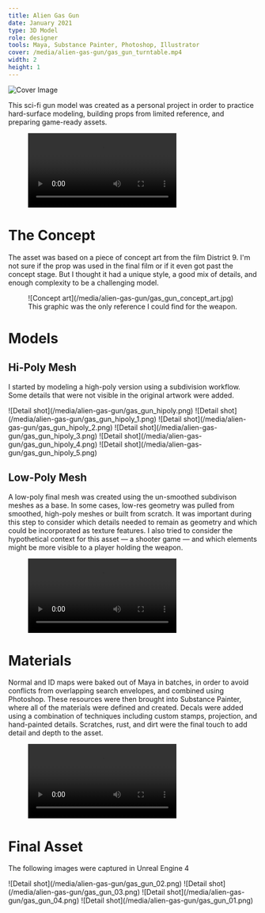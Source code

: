 ```yaml
---
title: Alien Gas Gun
date: January 2021
type: 3D Model
role: designer
tools: Maya, Substance Painter, Photoshop, Illustrator
cover: /media/alien-gas-gun/gas_gun_turntable.mp4
width: 2
height: 1
---
```


<Full>![Cover Image](/media/alien-gas-gun/cover.png)</Full>

This sci-fi gun model was created as a personal project in order to practice hard-surface modeling, building props from limited reference, and preparing game-ready assets.

<Figure>
  <Video src="/media/alien-gas-gun/gas_gun_turntable.mp4" />
  <figcaption>
    A turntable of the final asset, recorded in Unreal Engine 4
  </figcaption>
</Figure>

# The Concept

The asset was based on a piece of concept art from the film District 9. I'm not sure if the prop was used in the final film or if it even got past the concept stage. But I thought it had a unique style, a good mix of details, and enough complexity to be a challenging model.

<Figure>
  ![Concept art](/media/alien-gas-gun/gas_gun_concept_art.jpg)
  <figcaption>
    This graphic was the only reference I could find for the weapon.
  </figcaption>
</Figure>

# Models

## Hi-Poly Mesh

I started by modeling a high-poly version using a subdivision workflow. Some details that were not visible in the original artwork were added.

<Wide>
  ![Detail shot](/media/alien-gas-gun/gas_gun_hipoly.png)
</Wide>
<Wide>
  ![Detail shot](/media/alien-gas-gun/gas_gun_hipoly_1.png)
</Wide>
<Wide>
  ![Detail shot](/media/alien-gas-gun/gas_gun_hipoly_2.png)
</Wide>
<Wide>
  ![Detail shot](/media/alien-gas-gun/gas_gun_hipoly_3.png)
</Wide>
<Wide>
  ![Detail shot](/media/alien-gas-gun/gas_gun_hipoly_4.png)
</Wide>
<Wide>
  ![Detail shot](/media/alien-gas-gun/gas_gun_hipoly_5.png)
</Wide>

## Low-Poly Mesh

A low-poly final mesh was created using the un-smoothed subdivison meshes as a base. In some cases, low-res geometry was pulled from smoothed, high-poly meshes or built from scratch. It was important during this step to consider which details needed to remain as geometry and which could be incorporated as texture features. I also tried to consider the hypothetical context for this asset — a shooter game — and which elements might be more visible to a player holding the weapon.

<Figure>
  <Video src="/media/alien-gas-gun/gas_gun_lowpoly.mp4" />
  <figcaption>
    The final mesh uses 9828 tris.
  </figcaption>
</Figure>

# Materials

Normal and ID maps were baked out of Maya in batches, in order to avoid conflicts from overlapping search envelopes, and combined using Photoshop. These resources were then brought into Substance Painter, where all of the materials were defined and created. Decals were added using a combination of techniques including custom stamps, projection, and hand-painted details. Scratches, rust, and dirt were the final touch to add detail and depth to the asset.

<Figure>
  <Video src="/media/alien-gas-gun/gas_gun_material.mp4" />
  <figcaption>
    A breakdown of the material layers. Initial normal and ID maps were baked in Maya; final textures were created in Substance Painter.
  </figcaption>
</Figure>

# Final Asset

The following images were captured in Unreal Engine 4

<Wide>
  ![Detail shot](/media/alien-gas-gun/gas_gun_02.png)
</Wide>
<Wide>
  ![Detail shot](/media/alien-gas-gun/gas_gun_03.png)
</Wide>
<Wide>
  ![Detail shot](/media/alien-gas-gun/gas_gun_04.png)
</Wide>
<Wide>
  ![Detail shot](/media/alien-gas-gun/gas_gun_01.png)
</Wide>